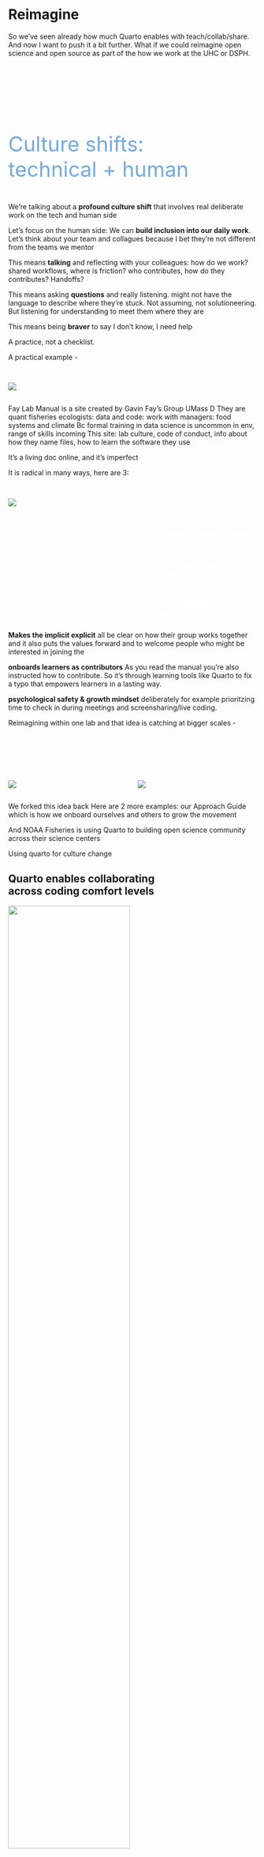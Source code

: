 # Reimagine {.title-top-ice background-image="images/horst_quarto_penguins_reimagine.png" aria-label="Two excited penguins diving off of an iceberg into the ocean. A Quarto logo moon in the sky is reflected in the water that they're diving into."}

::: notes
So we've seen already how much Quarto enables with teach/collab/share. And now I want to push it a bit further. What if we could reimagine open science and open source as part of the how we work at the UHC or DSPH.
:::



## {#culture-shifts .centered data-menu-title="Culture Shifts" background-color="#0F1620"}

::: {style="margin-top: 150px; font-size: 3em; color: #75AADB;"}
Culture shifts: <br> technical + human
:::

::: notes
We're talking about a **profound culture shift** that involves real deliberate work on the tech and human side

Let's focus on the human side: We can **build inclusion into our daily work**. Let's think about your team and collagues because I bet they're not different from the teams we mentor

This means **talking** and reflecting with your colleagues: how do we work? shared workflows, where is friction? who contributes, how do they contributes? Handoffs?

This means asking **questions** and really listening. might not have the language to describe where they're stuck. Not assuming, not solutioneering. But listening for understanding to meet them where they are

This means being **braver** to say I don't know, I need help

A practice, not a checklist. 

A practical example - 
:::


##  {#faylab-manual-1 data-menu-title="FayLab Manual 1" background-color="#0F1620"}

::: columns
::: {.column width="60%"}
::: borderbox
[![](images/4-reimagine/faylab-labmanual.png){fig-alt="Screenshot of a Quarto site that is a lab manual of shared practices"}](https://thefaylab.github.io/lab-manual/)
:::
:::

::: {.column width="40%"}
:::
:::

::: notes
Fay Lab Manual is a site created by Gavin Fay's Group UMass D
They are quant fisheries ecologists: data and code: work with managers: food systems and climate
Bc formal training in data science is uncommon in env, range of skills incoming
This site: lab culture, code of conduct, info about how they name files, how to learn the software they use


It's a living doc online, and it's imperfect

It is radical in many ways, here are 3: 
:::

##  {#faylab-manual-2 data-menu-title="FayLab Manual 2" background-color="#0F1620"}

::: columns
::: {.column width="60%"}
::: borderbox
[![](images/4-reimagine/faylab-labmanual.png){fig-alt="Screenshot of a Quarto site that is a lab manual of shared practices"}](https://thefaylab.github.io/lab-manual/)
:::
:::

::: {.column width="40%"}
\
\
\

::: {style="color: white;"}
[**1. Make the implicit explicit**]{.midi}
:::

\

::: fragment
::: {style="color: white;"}
[**2. Onboard learners as contributors**]{.midi}
:::
:::

\

::: fragment
::: {style="color: white;"}
[**3. Psychological safety & growth mindset**]{.midi}
:::
:::
:::
:::

::: notes
**Makes the implicit explicit** all be clear on how their group works together and it also puts the values forward and to welcome people who might be interested in joining the

**onboards learners as contributors** As you read the manual you're also instructed how to contribute. So it's through learning tools like Quarto to fix a typo that empowers learners in a lasting way.

**psychological safety & growth mindset** deliberately for example prioritzing time to check in during meetings and screensharing/live coding.

Reimagining within one lab and that idea is catching at bigger scales -
:::



##  {#approach-guide .centered data-menu-title="Approach Guide" background-color="#0F1620"}

::: columns
::: {.column width="50%"}
\
\
\

::: borderbox
[![](images/4-reimagine/approach-guide.png){fig-alt="Screenshot of a Quarto site that is a FAIR principles guide for SALURBAL"}](https://drexel-uhc.github.io/salurbal-project-dashboard/)
:::
:::

::: {.column width="50%"}
::: borderbox
\
\
\

[![](images/4-reimagine/nmfs-openscapes.png){fig-alt="Screenshot of a Quarto site that hosts open source resources at the UHC."}](https://drexel-uhc.github.io/analytics-corner/)
:::
:::
:::

::: notes
We forked this idea back
Here are 2 more examples: our Approach Guide which is how we onboard ourselves and others to grow the movement

And NOAA Fisheries is using Quarto to building open science community across their science centers

Using quarto for culture change
:::


## Quarto enables collaborating <br>across coding comfort levels {.takeaway .center}

::: borderbox
![](images/4-reimagine/visual_editor.png){fig-align="center" width="70%" fig-alt="RStudio IDE"}
:::

::: notes
Quarto enables collaborating across coding comfort levels, which means it's a friendly tool
Also means we can broaden our idea of collaborators substantially and earlier.

And, then RStudio IDE Visual Editor further lowers barriers

I'll do one final demo here - Friendly for new learners, also for experienced users. 

Think about how you might use this yourself, and teach a colleague 
:::

##  {#demo-reimagine .center data-menu-title="Demo: Reimagine" background-video="videos/demo-4-reimagine.mp4" background-size="contain" background-color="#FFFFFF"}

::: notes
-   i can write and paste formatted text
-   Add image, caption, alt text
-   source editor
-   citations 2 ways: \@ from my Zotero, forward-slash citation for doi
-   Also: Call-outs
-   Add extension:

transition: throughtout talk, focus on quarto enables teach/collab/sharing. 
culture. 
Let's end with what we can all enable -
:::
